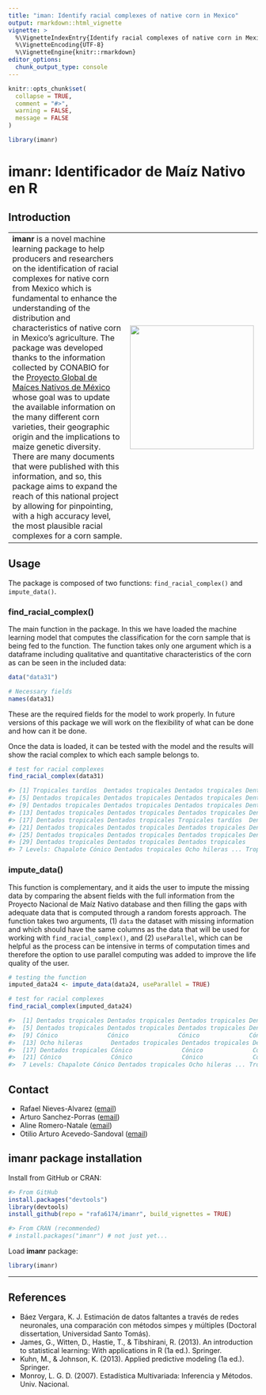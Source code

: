 ```yaml
---
title: "iman: Identify racial complexes of native corn in Mexico"
output: rmarkdown::html_vignette
vignette: >
  %\VignetteIndexEntry{Identify racial complexes of native corn in Mexico}
  %\VignetteEncoding{UTF-8}
  %\VignetteEngine{knitr::rmarkdown}
editor_options: 
  chunk_output_type: console
---
```


```r
knitr::opts_chunk$set(
  collapse = TRUE,
  comment = "#>",
  warning = FALSE,
  message = FALSE
)

library(imanr)
```

# imanr: Identificador de Maíz Nativo en R

## Introduction

|                                                                                                                                                                                                                                                                                                                                                                                                                                                                                                                                                                                                                                                                                                                                                                                                                                                                                                                 |                                        |
|--------------------------------------------------------|----------------|
| **imanr** is a novel machine learning package to help producers and researchers on the identification of racial complexes for native corn from Mexico which is fundamental to enhance the understanding of the distribution and characteristics of native corn in Mexico's agriculture. The package was developed thanks to the information collected by CONABIO for the [Proyecto Global de Maíces Nativos de México](https://www.biodiversidad.gob.mx/diversidad/proyectoMaices) whose goal was to update the available information on the many different corn varieties, their geographic origin and the implications to maize genetic diversity. There are many documents that were published with this information, and so, this package aims to expand the reach of this national project by allowing for pinpointing, with a high accuracy level, the most plausible racial complexes for a corn sample. | ![](images/hex-imanr.png){width="250"} |

## Usage

The package is composed of two functions: `find_racial_complex()` and `impute_data()`.

### find_racial_complex()

The main function in the package. In this we have loaded the machine learning model that computes the classification for the corn sample that is being fed to the function. The function takes only one argument which is a dataframe including qualitative and quantitative characteristics of the corn as can be seen in the included data:

```r
data("data31")

# Necessary fields
names(data31)
```

These are the required fields for the model to work properly. In future versions of this package we will work on the flexibility of what can be done and how can it be done.

Once the data is loaded, it can be tested with the model and the results will show the racial complex to which each sample belongs to.

```r
# test for racial complexes
find_racial_complex(data31)

#> [1] Tropicales tardíos  Dentados tropicales Dentados tropicales Dentados tropicales
#> [5] Dentados tropicales Dentados tropicales Dentados tropicales Dentados tropicales
#> [9] Dentados tropicales Dentados tropicales Dentados tropicales Dentados tropicales
#> [13] Dentados tropicales Dentados tropicales Dentados tropicales Dentados tropicales
#> [17] Dentados tropicales Dentados tropicales Tropicales tardíos  Dentados tropicales
#> [21] Dentados tropicales Dentados tropicales Dentados tropicales Dentados tropicales
#> [25] Dentados tropicales Dentados tropicales Dentados tropicales Dentados tropicales
#> [29] Dentados tropicales Dentados tropicales Dentados tropicales
#> 7 Levels: Chapalote Cónico Dentados tropicales Ocho hileras ... Tropicales tardíos
```

### impute_data()

This function is complementary, and it aids the user to impute the missing data by comparing the absent fields with the full information from the Proyecto Nacional de Maíz Nativo database and then filling the gaps with adequate data that is computed through a random forests approach. The function takes two arguments, (1) `data` the dataset with missing information and which should have the same columns as the data that will be used for working with `find_racial_complex()`, and (2) `useParallel`, which can be helpful as the process can be intensive in terms of computation times and therefore the option to use parallel computing was added to improve the life quality of the user.

```r
# testing the function
imputed_data24 <- impute_data(data24, useParallel = TRUE)

# test for racial complexes
find_racial_complex(imputed_data24)

#>  [1] Dentados tropicales Dentados tropicales Dentados tropicales Dentados tropicales
#>  [5] Dentados tropicales Dentados tropicales Dentados tropicales Dentados tropicales
#>  [9] Cónico              Cónico              Cónico              Cónico             
#>  [13] Ocho hileras        Dentados tropicales Dentados tropicales Dentados tropicales
#>  [17] Dentados tropicales Cónico              Cónico              Cónico             
#>  [21] Cónico              Cónico              Cónico              Cónico             
#>  7 Levels: Chapalote Cónico Dentados tropicales Ocho hileras ... Tropicales tardíos
```

## Contact

-   Rafael Nieves-Alvarez ([email](nievesalvarez1618@gmail.com))
-   Arturo Sanchez-Porras ([email](sp.arturo@gmail.com))
-   Aline Romero-Natale ([email](ronatale@gmail.com))
-   Otilio Arturo Acevedo-Sandoval ([email](acevedo@uaeh.edu.mx))

## imanr package installation

Install from GitHub or CRAN:

```r
#> From GitHub
install.packages("devtools")
library(devtools)
install_github(repo = "rafa6174/imanr", build_vignettes = TRUE)

#> From CRAN (recommended)
# install.packages("imanr") # not just yet...

```

Load **imanr** package:

```r
library(imanr)
```

------------------------------------------------------------------------

## References

-   Báez Vergara, K. J. Estimación de datos faltantes a través de redes neuronales, una comparación con métodos simpes y múltiples (Doctoral dissertation, Universidad Santo Tomás).
-   James, G., Witten, D., Hastie, T., & Tibshirani, R. (2013). An introduction to statistical learning: With applications in R (1a ed.). Springer.
-   Kuhn, M., & Johnson, K. (2013). Applied predictive modeling (1a ed.). Springer.
-   Monroy, L. G. D. (2007). Estadística Multivariada: Inferencia y Métodos. Univ. Nacional.
